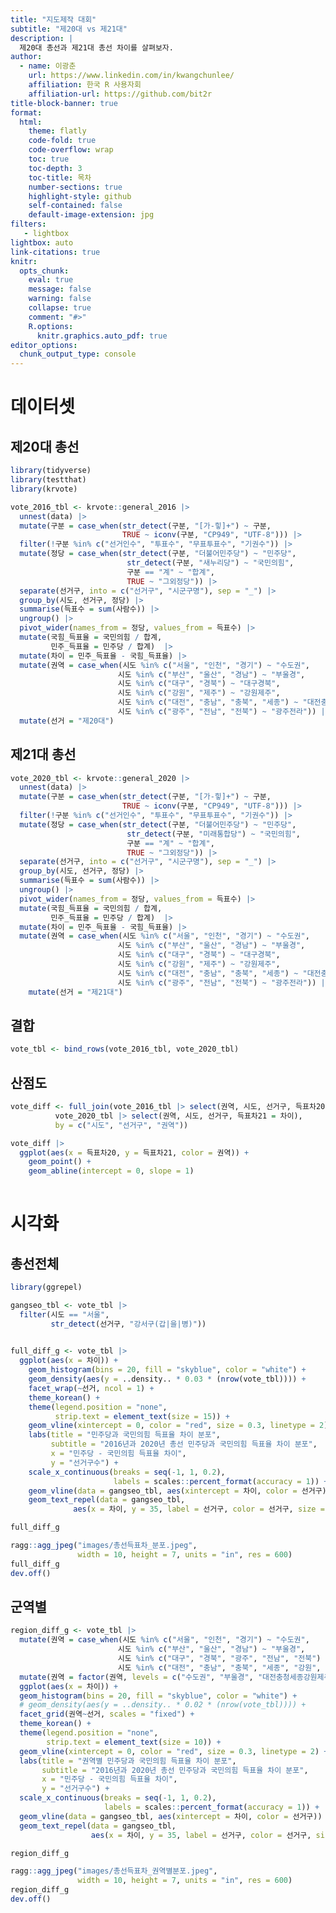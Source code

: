 ```yaml
---
title: "지도제작 대회"
subtitle: "제20대 vs 제21대"
description: |
  제20대 총선과 제21대 총선 차이를 살펴보자.
author:
  - name: 이광춘
    url: https://www.linkedin.com/in/kwangchunlee/
    affiliation: 한국 R 사용자회
    affiliation-url: https://github.com/bit2r
title-block-banner: true
format:
  html:
    theme: flatly
    code-fold: true
    code-overflow: wrap
    toc: true
    toc-depth: 3
    toc-title: 목차
    number-sections: true
    highlight-style: github    
    self-contained: false
    default-image-extension: jpg
filters:
   - lightbox
lightbox: auto
link-citations: true
knitr:
  opts_chunk: 
    eval: true
    message: false
    warning: false
    collapse: true
    comment: "#>" 
    R.options:
      knitr.graphics.auto_pdf: true
editor_options: 
  chunk_output_type: console
---
```


# 데이터셋

## 제20대 총선

```r
library(tidyverse)
library(testthat)
library(krvote)

vote_2016_tbl <- krvote::general_2016 |> 
  unnest(data) |> 
  mutate(구분 = case_when(str_detect(구분, "[가-힣]+") ~ 구분,
                         TRUE ~ iconv(구분, "CP949", "UTF-8"))) |> 
  filter(!구분 %in% c("선거인수", "투표수", "무표투표수", "기권수")) |> 
  mutate(정당 = case_when(str_detect(구분, "더불어민주당") ~ "민주당",
                          str_detect(구분, "새누리당") ~ "국민의힘",
                          구분 == "계" ~ "합계",
                          TRUE ~ "그외정당")) |>
  separate(선거구, into = c("선거구", "시군구명"), sep = "_") |> 
  group_by(시도, 선거구, 정당) |> 
  summarise(득표수 = sum(사람수)) |> 
  ungroup() |> 
  pivot_wider(names_from = 정당, values_from = 득표수) |> 
  mutate(국힘_득표율 = 국민의힘 / 합계,
         민주_득표율 = 민주당 / 합계)  |> 
  mutate(차이 = 민주_득표율 - 국힘_득표율) |> 
  mutate(권역 = case_when(시도 %in% c("서울", "인천", "경기") ~ "수도권",
                        시도 %in% c("부산", "울산", "경남") ~ "부울경",
                        시도 %in% c("대구", "경북") ~ "대구경북",
                        시도 %in% c("강원", "제주") ~ "강원제주",
                        시도 %in% c("대전", "충남", "충북", "세종") ~ "대전충청세종",
                        시도 %in% c("광주", "전남", "전북") ~ "광주전라")) |> 
  mutate(선거 = "제20대")
```

## 제21대 총선

```r
vote_2020_tbl <- krvote::general_2020 |> 
  unnest(data) |> 
  mutate(구분 = case_when(str_detect(구분, "[가-힣]+") ~ 구분,
                         TRUE ~ iconv(구분, "CP949", "UTF-8"))) |> 
  filter(!구분 %in% c("선거인수", "투표수", "무표투표수", "기권수")) |> 
  mutate(정당 = case_when(str_detect(구분, "더불어민주당") ~ "민주당",
                          str_detect(구분, "미래통합당") ~ "국민의힘",
                          구분 == "계" ~ "합계",
                          TRUE ~ "그외정당")) |>
  separate(선거구, into = c("선거구", "시군구명"), sep = "_") |> 
  group_by(시도, 선거구, 정당) |> 
  summarise(득표수 = sum(사람수)) |> 
  ungroup() |> 
  pivot_wider(names_from = 정당, values_from = 득표수) |> 
  mutate(국힘_득표율 = 국민의힘 / 합계,
         민주_득표율 = 민주당 / 합계)  |> 
  mutate(차이 = 민주_득표율 - 국힘_득표율) |> 
  mutate(권역 = case_when(시도 %in% c("서울", "인천", "경기") ~ "수도권",
                        시도 %in% c("부산", "울산", "경남") ~ "부울경",
                        시도 %in% c("대구", "경북") ~ "대구경북",
                        시도 %in% c("강원", "제주") ~ "강원제주",
                        시도 %in% c("대전", "충남", "충북", "세종") ~ "대전충청세종",
                        시도 %in% c("광주", "전남", "전북") ~ "광주전라")) |> 
    mutate(선거 = "제21대")

```

## 결합

```r
vote_tbl <- bind_rows(vote_2016_tbl, vote_2020_tbl)

```



## 산점도

```r
vote_diff <- full_join(vote_2016_tbl |> select(권역, 시도, 선거구, 득표차20 = 차이), 
          vote_2020_tbl |> select(권역, 시도, 선거구, 득표차21 = 차이), 
          by = c("시도", "선거구", "권역")) 

vote_diff |>
  ggplot(aes(x = 득표차20, y = 득표차21, color = 권역)) +
    geom_point() +
    geom_abline(intercept = 0, slope = 1) 
  
```


# 시각화

## 총선전체   

```r
library(ggrepel)

gangseo_tbl <- vote_tbl |> 
  filter(시도 == "서울",
         str_detect(선거구, "강서구(갑|을|병)"))  
  

full_diff_g <- vote_tbl |>
  ggplot(aes(x = 차이)) +
    geom_histogram(bins = 20, fill = "skyblue", color = "white") +
    geom_density(aes(y = ..density.. * 0.03 * (nrow(vote_tbl)))) +  
    facet_wrap(~선거, ncol = 1) +
    theme_korean() +
    theme(legend.position = "none",
          strip.text = element_text(size = 15)) +
    geom_vline(xintercept = 0, color = "red", size = 0.3, linetype = 2) +
    labs(title = "민주당과 국민의힘 득표율 차이 분포", 
         subtitle = "2016년과 2020년 총선 민주당과 국민의힘 득표율 차이 분포", 
         x = "민주당 - 국민의힘 득표율 차이", 
         y = "선거구수") +
    scale_x_continuous(breaks = seq(-1, 1, 0.2), 
                       labels = scales::percent_format(accuracy = 1)) +
    geom_vline(data = gangseo_tbl, aes(xintercept = 차이, color = 선거구)) +
    geom_text_repel(data = gangseo_tbl, 
              aes(x = 차이, y = 35, label = 선거구, color = 선거구, size = 1.5))

full_diff_g

ragg::agg_jpeg("images/총선득표차_분포.jpeg",
               width = 10, height = 7, units = "in", res = 600)
full_diff_g
dev.off()

```


## 군역별

```r


region_diff_g <- vote_tbl |>
  mutate(권역 = case_when(시도 %in% c("서울", "인천", "경기") ~ "수도권",
                        시도 %in% c("부산", "울산", "경남") ~ "부울경",
                        시도 %in% c("대구", "경북", "광주", "전남", "전북") ~ "광주전라/대구경북",
                        시도 %in% c("대전", "충남", "충북", "세종", "강원", "제주") ~ "대전충청세종강원제주")) |>   
  mutate(권역 = factor(권역, levels = c("수도권", "부울경", "대전충청세종강원제주", "광주전라/대구경북"))) |>
  ggplot(aes(x = 차이)) +
  geom_histogram(bins = 20, fill = "skyblue", color = "white") +
  # geom_density(aes(y = ..density.. * 0.02 * (nrow(vote_tbl)))) +  
  facet_grid(권역~선거, scales = "fixed") +
  theme_korean() +
  theme(legend.position = "none",
        strip.text = element_text(size = 10)) +
  geom_vline(xintercept = 0, color = "red", size = 0.3, linetype = 2) +
  labs(title = "권역별 민주당과 국민의힘 득표율 차이 분포", 
       subtitle = "2016년과 2020년 총선 민주당과 국민의힘 득표율 차이 분포", 
       x = "민주당 - 국민의힘 득표율 차이", 
       y = "선거구수") +
  scale_x_continuous(breaks = seq(-1, 1, 0.2), 
                     labels = scales::percent_format(accuracy = 1)) +
  geom_vline(data = gangseo_tbl, aes(xintercept = 차이, color = 선거구)) +
  geom_text_repel(data = gangseo_tbl, 
                  aes(x = 차이, y = 35, label = 선거구, color = 선거구, size = 1.0))

region_diff_g

ragg::agg_jpeg("images/총선득표차_권역별분포.jpeg",
               width = 10, height = 7, units = "in", res = 600)
region_diff_g
dev.off()

```

